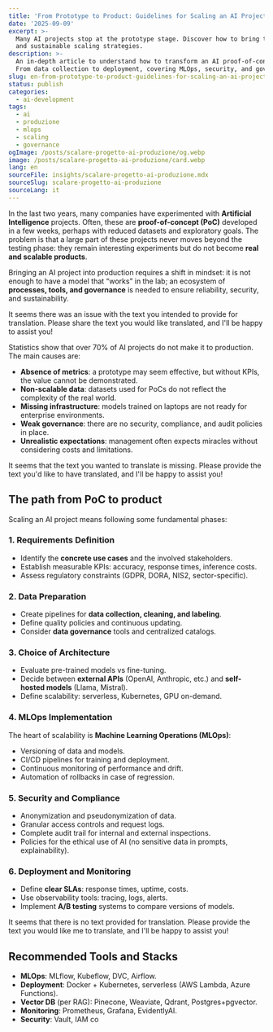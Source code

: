 ```yaml
---
title: 'From Prototype to Product: Guidelines for Scaling an AI Project into Production'
date: '2025-09-09'
excerpt: >-
  Many AI projects stop at the prototype stage. Discover how to bring them into production with governance, MLOps tools,
  and sustainable scaling strategies.
description: >-
  An in-depth article to understand how to transform an AI proof-of-concept into a production-ready enterprise product.
  From data collection to deployment, covering MLOps, security, and governance.
slug: en-from-prototype-to-product-guidelines-for-scaling-an-ai-project-into-production
status: publish
categories:
  - ai-development
tags:
  - ai
  - produzione
  - mlops
  - scaling
  - governance
ogImage: /posts/scalare-progetto-ai-produzione/og.webp
image: /posts/scalare-progetto-ai-produzione/card.webp
lang: en
sourceFile: insights/scalare-progetto-ai-produzione.mdx
sourceSlug: scalare-progetto-ai-produzione
sourceLang: it
---
```


In the last two years, many companies have experimented with **Artificial Intelligence** projects. Often, these are **proof-of-concept (PoC)** developed in a few weeks, perhaps with reduced datasets and exploratory goals. The problem is that a large part of these projects never moves beyond the testing phase: they remain interesting experiments but do not become **real and scalable products**.

Bringing an AI project into production requires a shift in mindset: it is not enough to have a model that “works” in the lab; an ecosystem of **processes, tools, and governance** is needed to ensure reliability, security, and sustainability.

It seems there was an issue with the text you intended to provide for translation. Please share the text you would like translated, and I'll be happy to assist you!

Statistics show that over 70% of AI projects do not make it to production. The main causes are:

- **Absence of metrics**: a prototype may seem effective, but without KPIs, the value cannot be demonstrated.  
- **Non-scalable data**: datasets used for PoCs do not reflect the complexity of the real world.  
- **Missing infrastructure**: models trained on laptops are not ready for enterprise environments.  
- **Weak governance**: there are no security, compliance, and audit policies in place.  
- **Unrealistic expectations**: management often expects miracles without considering costs and limitations.

It seems that the text you wanted to translate is missing. Please provide the text you'd like to have translated, and I'll be happy to assist you!

## The path from PoC to product

Scaling an AI project means following some fundamental phases:

### 1. Requirements Definition
- Identify the **concrete use cases** and the involved stakeholders.  
- Establish measurable KPIs: accuracy, response times, inference costs.  
- Assess regulatory constraints (GDPR, DORA, NIS2, sector-specific).

### 2. Data Preparation
- Create pipelines for **data collection, cleaning, and labeling**.  
- Define quality policies and continuous updating.  
- Consider **data governance** tools and centralized catalogs.

### 3. Choice of Architecture
- Evaluate pre-trained models vs fine-tuning.  
- Decide between **external APIs** (OpenAI, Anthropic, etc.) and **self-hosted models** (Llama, Mistral).  
- Define scalability: serverless, Kubernetes, GPU on-demand.

### 4. MLOps Implementation
The heart of scalability is **Machine Learning Operations (MLOps)**:
- Versioning of data and models.  
- CI/CD pipelines for training and deployment.  
- Continuous monitoring of performance and drift.  
- Automation of rollbacks in case of regression.

### 5. Security and Compliance
- Anonymization and pseudonymization of data.  
- Granular access controls and request logs.  
- Complete audit trail for internal and external inspections.  
- Policies for the ethical use of AI (no sensitive data in prompts, explainability).

### 6. Deployment and Monitoring
- Define **clear SLAs**: response times, uptime, costs.  
- Use observability tools: tracing, logs, alerts.  
- Implement **A/B testing** systems to compare versions of models.

It seems that there is no text provided for translation. Please provide the text you would like me to translate, and I'll be happy to assist you!

## Recommended Tools and Stacks

- **MLOps**: MLflow, Kubeflow, DVC, Airflow.  
- **Deployment**: Docker + Kubernetes, serverless (AWS Lambda, Azure Functions).  
- **Vector DB** (per RAG): Pinecone, Weaviate, Qdrant, Postgres+pgvector.  
- **Monitoring**: Prometheus, Grafana, EvidentlyAI.  
- **Security**: Vault, IAM co